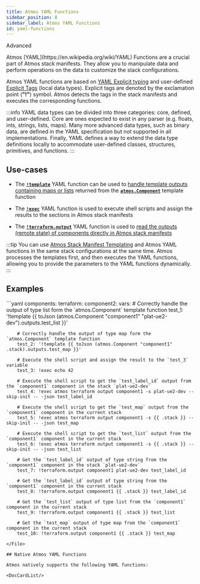 ```yaml
---
title: Atmos YAML Functions
sidebar_position: 8
sidebar_label: Atmos YAML Functions
id: yaml-functions
---
```




<PillBox>Advanced</PillBox>

<Intro>
    Atmos [YAML](https://en.wikipedia.org/wiki/YAML) Functions are a crucial part of Atmos stack manifests. They allow
    you to
    manipulate data and perform operations on the data to customize the stack configurations.
</Intro>

Atmos YAML functions are based on [YAML Explicit typing](https://yaml.org/spec/1.2.2/)
and user-defined [Explicit Tags](https://yaml.org/spec/1.2.2/#tags) (local data types).
Explicit tags are denoted by the exclamation point (__"!"__) symbol.
Atmos detects the tags in the stack manifests and executes the corresponding functions.

:::info
YAML data types can be divided into three categories: core, defined, and user-defined.
Core are ones expected to exist in any parser (e.g. floats, ints, strings, lists, maps).
Many more advanced data types, such as binary data, are defined in the YAML specification but not supported
in all implementations.
Finally, YAML defines a way to extend the data type definitions locally to accommodate user-defined classes,
structures, primitives, and functions.
:::

## Use-cases

 - The [__`!template`__](/core-concepts/stacks/yaml-functions/template) YAML function can be used to
   [handle template outputs containing maps or lists](/core-concepts/stacks/templates/functions/atmos.Component#handling-outputs-containing-maps-or-lists)
   returned from the [__`atmos.Component`__](/core-concepts/stacks/templates/functions/atmos.Component) template function

 - The [__`!exec`__](/core-concepts/stacks/yaml-functions/exec) YAML function is used to execute shell scripts and assign
   the results to the sections in Atmos stack manifests

 - The [__`!terraform.output`__](/core-concepts/stacks/yaml-functions/terraform.output) YAML function is used to
   [read the outputs (remote state) of components directly in Atmos stack manifests](/core-concepts/components/terraform/remote-state)

:::tip
You can use [Atmos Stack Manifest Templating](/core-concepts/stacks/templates) and Atmos YAML functions in the same
stack configurations at the same time.
Atmos processes the templates first, and then executes the YAML functions, allowing you to provide the parameters to
the YAML functions dynamically.
:::

## Examples

<File title="stack.yaml">
```yaml
components:
  terraform:
    component2:
      vars:
        # Correctly handle the output of type list form the `atmos.Component` template function
        test_1: '!template {{ toJson (atmos.Component "component1" "plat-ue2-dev").outputs.test_list }}'

        # Correctly handle the output of type map form the `atmos.Component` template function
        test_2: '!template {{ toJson (atmos.Component "component1" .stack).outputs.test_map }}'

        # Execute the shell script and assign the result to the `test_3` variable
        test_3: !exec echo 42

        # Execute the shell script to get the `test_label_id` output from the `component1` component in the stack `plat-ue2-dev`
        test_4: !exec atmos terraform output component1 -s plat-ue2-dev --skip-init -- -json test_label_id

        # Execute the shell script to get the `test_map` output from the `component1` component in the current stack
        test_5: !exec atmos terraform output component1 -s {{ .stack }} --skip-init -- -json test_map

        # Execute the shell script to get the `test_list` output from the `component1` component in the current stack
        test_6: !exec atmos terraform output component1 -s {{ .stack }} --skip-init -- -json test_list

        # Get the `test_label_id` output of type string from the `component1` component in the stack `plat-ue2-dev`
        test_7: !terraform.output component1 plat-ue2-dev test_label_id

        # Get the `test_label_id` output of type string from the `component1` component in the current stack
        test_8: !terraform.output component1 {{ .stack }} test_label_id

        # Get the `test_list` output of type list from the `component1` component in the current stack
        test_9: !terraform.output component1 {{ .stack }} test_list

        # Get the `test_map` output of type map from the `component1` component in the current stack
        test_10: !terraform.output component1 {{ .stack }} test_map
```
</File>

## Native Atmos YAML Functions

Atmos natively supports the following YAML functions:

<DocCardList/>
